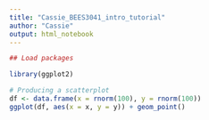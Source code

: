 ```yaml
---
title: "Cassie_BEES3041_intro_tutorial"
author: "Cassie"
output: html_notebook
---
```


```r
## Load packages

library(ggplot2)

```


```r
# Producing a scatterplot
df <- data.frame(x = rnorm(100), y = rnorm(100))
ggplot(df, aes(x = x, y = y)) + geom_point()

```


